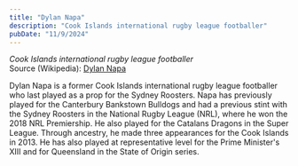 ```yaml
---
title: "Dylan Napa"
description: "Cook Islands international rugby league footballer"
pubDate: "11/9/2024"
---
```


*Cook Islands international rugby league footballer*  
Source (Wikipedia): [Dylan Napa][1]

Dylan Napa is a former Cook Islands international rugby league footballer who last played as a prop for the Sydney Roosters.
Napa has previously played for the Canterbury Bankstown Bulldogs and had a previous stint with the Sydney Roosters in the National Rugby League (NRL), where he won the 2018 NRL Premiership. He also played for the Catalans Dragons in the Super League.
Through ancestry, he made three appearances for the Cook Islands in 2013. He has also played at representative level for the Prime Minister's XIII and for Queensland in the State of Origin series.

[1]: https://en.wikipedia.org/wiki/Dylan_Napa
